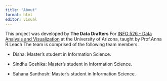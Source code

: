 ```yaml
---
title: "About"
format: html
editor: visual
---
```


This project was developed by **The Data Drafters** For [INFO 526 - Data Analysis and Visualization](https://datavizaz.org/) at the University of Arizona, taught by Prof.Anna R.Leach The team is comprised of the following team members.

-   Disha: Master’s student in Information Science.

-   Sindhu Goshika:  Master’s student in Information Science.

-   Sahana Santhosh:  Master’s student in Information Science.

